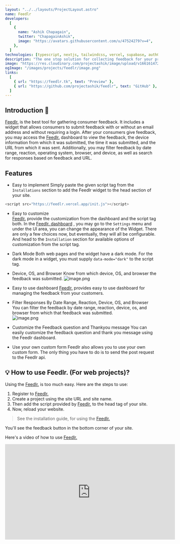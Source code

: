 ```yaml
---
layout: "../../layouts/ProjectLayout.astro"
name: Feedlr
developers:
  [
    {
      name: "Ashik Chapagain",
      twitter: "ChapagainAshik",
      image: "https://avatars.githubusercontent.com/u/47524279?v=4",
    },
  ]
technologies: [typescript, nextjs, tailwindcss, vercel, supabase, auth0, prisma]
description: "The one stop solution for collecting feedback for your project"
image: "https://res.cloudinary.com/projectashik/image/upload/v1661614727/portfolio/2022-08-26_17-18_sd27rp.png"
ogImage: "/images/projects/feedlr/image.png"
links:
  [
    { url: "https://feedlr.tk", text: "Preview" },
    { url: "https://github.com/projectashik/feedlr", text: "GitHub" },
  ]
---
```


## Introduction 🤔

[Feedlr.](https://feedlr.vercel.app/) is the best tool for gathering consumer feedback. It includes a widget that allows consumers to submit feedback with or without an email address and without requiring a login. After your consumers give feedback, you may access the [Feedlr.](https://feedlr.vercel.app/) dashboard to view the feedback, the device information from which it was submitted, the time it was submitted, and the URL from which it was sent. Additionally, you may filter feedback by date range, reaction, operating system, browser, and device, as well as search for responses based on feedback and URL.


## Features

-  Easy to implement
Simply paste the given script tag from the `Installations` section to add the Feedlr widget to the head section of your site.
```js
<script src="https://feedlr.vercel.app/init.js"></script>
```

- Easy to customize<br/>
[Feedlr.](https://feedlr.vercel.app/) provide the customization from the dashboard and the script tag both.  In the  [Feedlr. dashboard](https://feedlr.vercel.app/dashboard) , you may go to the `Settings` menu and under the UI area, you can change the appearance of the Widget. There are only a few choices now, but eventually, they will all be configurable. And head to the `Installation` section for available options of customization from the script tag.

- Dark Mode
Both web pages and the widget have a dark mode. For the dark mode in a widget, you must supply `data-mode="dark"` to the script tag.


- Device, OS, and Browser
Know from which device, OS, and browser the feedback was submitted.
![image.png](https://cdn.hashnode.com/res/hashnode/image/upload/v1630222020528/XQwbiGjLK.png)


- Easy to use dashboard
[Feedlr.](https://feedlr.vercel.app/) provides easy to use dashboard for managing the feedback from your customers. 

- Filter Responses By Date Range, Reaction, Device, OS, and Browser <br/>
You can filter the feedback by date range, reaction, device, os, and browser from which that feedback was submitted.<br/>
![image.png](https://cdn.hashnode.com/res/hashnode/image/upload/v1630225744036/hf_nkeaKo.png)

- Customize the Feedback question and Thankyou message
You can easily customize the feedback question and thank you message using the Feedlr dashboard.

- Use your own custom form
Feedlr also allows you to use your own custom form. The only thing you have to do is to send the post request to the Feedlr api.


## 💡 How to use Feedlr. (For web projects)?
Using the [Feedlr.](https://feedlr.vercel.app/) is too much easy. Here are the steps to use:
1. Register to [Feedlr.](https://feedlr.vercel.app/)
2. Create a project using the site URL and site name.
3. Then add the script provided by [Feedlr.](https://feedlr.vercel.app/) to the head tag of your site.
4. Now, reload your website. 

> See the installation guide, for using the [Feedlr.](https://feedlr.vercel.app/)

You'll see the feedback button in the bottom corner of your site.

Here's a video of how to use [Feedlr.](https://feedlr.vercel.app/)

<iframe width="560" height="315" src="https://www.youtube.com/embed/C3Sp4r9G-DY" title="YouTube video player" frameborder="0" allow="accelerometer; autoplay; clipboard-write; encrypted-media; gyroscope; picture-in-picture" allowfullscreen></iframe>